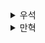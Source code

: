 <details>
  <summary>우석</summary>
  # 일급함수 2
## 콜백 빼내기 리팩터링의 장점
```js
function withArrayCopy(array, modify) {
  var copy = array.slice();
  modify(array);
  return copy;
}

// 활용
function arraySet(array, idx, value) {
  return withArrayCopy(array, function(copy) {
    copy[idx] = value;
  })
}
```
- withArrayCopy()는 배열과 콜백 메서드를 인자로 받고, 배열에 카피-온-라이트를 적용한 후 콜백 메서드를 수행하고 반환한다.
- 즉, 카피-온-라이트를 적용해주는 메서드이다. 이렇게 구현하면 카피-온-라이트가 필요한 곳에 매번 구현할 필요 없이 withArrayCopy()를 사용하면 된다.
- 또한 카피-온-라이트에 대한 코드를 한 곳에서 관리할 수 있고, 함수의 동작을 최적화하기 편리하다.
<br></br>
## 콜백 빼내기 리팩터링의 단점
- 하지만 이러한 방식에도 2가지 문제점이 존재한다.
  1. 어떤 부분에 카피-온-라이트를 적용하는 것을 깜빡할 수 있다.
  2. 모든 코드에 수동으로 withArrayCopy()를 적용해야 한다.
<br></br>


## 해결책: 함수 팩토리를 활용하라
```js
function wrapWithArrayCopy(f) {
  return function(array, arg1, arg2, arg3) {
    var copy = array.slice();
    f(array, arg1, arg2, arg3);
    return copy;
  }
}

var arraySetWithCopy = wrapWithArrayCopy(arraySet);
```
- 책에서는 함수를 리턴하는 함수 팩토리를 사용하는 방식을 제안한다.
- 함수 팩토리는 함수에 콜백 인자를 추가하는 대신 해당 함수를 새로운 함수로 감싼다.
- 이 경우 카피-온-라이트가 적용된 메서드인지 명확히 알 수 있다 (카피-온-라이트로 감싼 함수를 만들고, 카피-온-라이트 동작에 대한 내용을 메서드 명으로 식별한다.)
- 단, 모든 코드에 적용이 필요한 점은 변하지 않는다.
- 함수 팩토리는 적절하게 사용하면 유용하지만 코드를 복잡하게 만드는 요소이기도 하기 때문에 꼭 필요한 때인지를 고민하며 사용하자.


## 함수 팩토리에 대한 생각
- 이전에 읽을 때도 의문이 남았지만 다시 읽어도 의문이 생긴다.. 함수 팩토리는 과연 괜찮은 방법일까?
- 함수를 래핑하여 함수 명으로 copy-on-write가 적용되었음을 명시적으로 표현하지만, 이전 문제점 1, 2가 사라지지는 않는다.
- 이점이라면 1번 문제점을 조금이나마 줄일 수 있다는 점? 하지만 장점에 비해 복잡성이 많이 증가하지 않나 싶다..
- 아직은 고차 함수가 익숙하지 않아서 더 그런 것 같기도 하다..
</details><details>
  <summary>만혁</summary>
  #  일급 함수 2 


## 배열에 대한 카피-온-라이트 리팩터링



### 1. 본문과 앞부분, 뒷부분을 확인하기


```js

function arraySet(array, idx, value) {
    const copy = array.slice(); // 앞부분
    copy[idx] = value; // 본문
    return copy; // 뒷부분
}

function dropLast(array, idx, value) {
    const copy = array.slice(); // 앞부분
    copy.pop(); // 본문
    return copy; // 뒷부분
}
```


### 2. 함수 빼내기

```js
// as-is
function arraySet(array, idx, value) {
    const copy = array.slice();
    copy[idx] = value;
    return copy; 
}

// to-be
function arraySet(array, idx, value) {
    return withArrayCopy(array);
}

function withArrayCopy(array) {
    const copy = array.slice();
    copy[idx] = value; // 아직 정의되지 않은 변수
    return copy;
}
```


### 3. 콜백 빼내기

```js
function arraySet(array, idx, value) {
    return withArrayCopy(
        array,
        function(copy) { copy[idx] = value }
        );
}


// 카피-온-라이트 원칙을 따르고 재사용할 수 있는 함수
function withArrayCopy(array, modify) {
    const copy = array.slice();
    modify(copy);
    return copy;
}
```




<details>
 <summary>연습 문제</summary>

### `withArrayCopy()` 함수 적용해보기


```js
function push(array, elem) {
    return withArrayCopy(
        array,
        function() { copy.push(elem) }
        )
}

function dropLast(array) {
    return withArrayCopy(
        array,
        function() { copy.pop() }
        )
}

function dropFirst(array) {
    return withArrayCopy(
        array,
        function() { copy.shift() }
        )
}
```

### object 에도 사용 가능한 카피-온-라이트 버전을 만들어라

```js

function withObjectCopy(object, modify) {
    const copy = Object.assign({}, object);
    modify(copy);
    return copy;
}


function objectSet(object, key, value) {
    return withObjectCopy(
        object,
        function(copy) { copy[key] = value }
    )
}

function objectDelete(object, key) {
    return withObjectCopy(
        object,
        function(copy) { delete copy[key] }
    );
}
```


### `tryCatch()`  만들어라

`tryCatch(sendEmail, logToSnapErrors)` 이렇게 쓸 수 있게~~

```js
function tryCatch(f, e) {
    try {
        return f();
    } catch (error) {
        return e(error);
    }
}
```

### `when()` 함수를 만들어라

```js
when(hasItem(cart, "shoes"), function() {return setPriceByName(cart, "shoes", 0)})
```


```js
function when(predicate, f) {
    if (predicate) {
        return f()
    }
}
```

### `when()` 함수를  `IF()` 로 이름 바꾸고 `else` 를 추가해라

```js
function IF(predicate, then, ELSE) {
    if (predicate) {
        return then();
    } else {
        return ELSE();
    }
}
```
</details>


## 함수를 리턴하는 함수


### 원래 코드
```js
try { 
    saveUserData(user); 
} catch (error) { 
    logToSnapErrors(error);
} 
```

### 이름을 명확하게 바꿈

```js
try { 
    saveUserDataNoLogging(user); 
} catch (error) { 
    logToSnapErrors(error);
} 
```

### 로그를 남기는 함수

```js
function saveUserDataWithLogging(user) { // 앞부분
    try { 
        saveUserDataNoLogging(user);  // 본문
    } catch (error) {  // 뒷부분
        logToSnapErrors(error); 
    } 
}

function fetchProductWithLogging(user) { // 앞부분
    try { 
        fetchProductNoLogging(user); // 본문
    } catch (error) {  // 뒷 부분
        logToSnapErrors(error); 
    } 
}
```

### 중복 제거

```js
function (arg) {
    try { 
        saveUserDataNoLogging(arg); 
    } catch (error) {  
        logToSnapErrors(error); 
    } 
}

function (arg) {
    try { 
        fetchProductNoLogging(arg); 
    } catch (error) {  
        logToSnapErrors(error); 
    } 
}
```

### 함수 본문을 콜백으로 바꾸기

```js
function wrapLogging(f) {
    return function (arg) {
        try { 
            f(arg); 
        } catch (error) {  
            logToSnapErrors(error); 
        } 
    }
}

const saveUserDataWithLogging = wrapLogging(saveUserDataNoLogging)
saveUserDataWithLogging(user) // 함수 호출
```




<details>
 <summary>연습 문제</summary>

### 예외가 발생했을 때 에러를 무시하는 함수, 최소 3개의 인자를 갖는 함수에서 쓸 수 있어야함


```js
function wrapIgnoreErrors(f) {
    return function(f1, f2, f3) {
        try {
            return f(f1, f2, f3);
        } catch (error) {
            return null;
        }
    }
}
```


### 다른 숫자에 어떤 숫자를 더하는 `makeAdder()` 함수 만들기



```js
// 사용 예시
const increment = makeAdder(1); 
increment(10) // > 11

const plus10 = makeAdder(10);
plus10(12) // > 22


function makeAdder(x) {
    return function(y) {
        return x + y;
    }
}
```




</details>




## 회독
- 여러 함수형 라이브러리를 사용하다보면 `try/catch`를 함수로 제공하는 경우가 많은데
- 다시 보니 어떤 용도로 제공하는지 알것같다


</details>